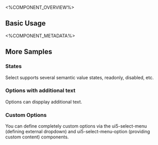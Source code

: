 
<%COMPONENT_OVERVIEW%>

## Basic Usage
<Basic />

<%COMPONENT_METADATA%>

## More Samples

### States
Select supports several semantic value states, readonly, disabled, etc.

<States />


### Options with additional text
Options can dispplay additional text.

<AdditionalText />


### Custom Options
You can define completely custom options via the ui5-select-menu (defining external dropdown)
and ui5-select-menu-option (providing custom content) components.

<CustomOptions />